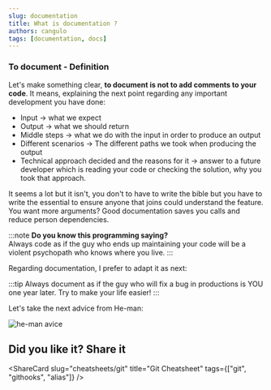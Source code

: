 ```yaml
---
slug: documentation
title: What is documentation ?
authors: cangulo
tags: [documentation, docs]
---
```



<!--truncate-->

### To document - Definition

Let's make something clear, **to document is not to add comments to your code**. It means, explaining the next point regarding any important development you have done:

* Input -> what we expect
* Output -> what we should return
* Middle steps -> what we do with the input in order to produce an output
* Different scenarios -> The different paths we took when producing the output
* Technical approach decided and the reasons for it -> answer to a future developer which is reading your code or checking the solution, why you took that approach.

It seems a lot but it isn't, you don't to have to write the bible but you have to write the essential to ensure anyone that joins could understand the feature. You want more arguments? Good documentation saves you calls and reduce person dependencies.

:::note **Do you know this programming saying?**  
Always code as if the guy who ends up maintaining your code will be a violent psychopath who knows where you live.
:::

Regarding documentation, I prefer to adapt it as next:

:::tip 
Always document as if the guy who will fix a bug in productions is YOU one year later. Try to make your life easier!
:::

Let's take the next advice from He-man:

![he-man avice](./he-man-advice.jpg)



<AboutMePostArea/>

## Did you like it? Share it

<ShareCard 
  slug="cheatsheets/git" 
  title="Git Cheatsheet" 
  tags={["git", "githooks", "alias"]} />

<Comments
  slug="cheatsheets/git"  />
